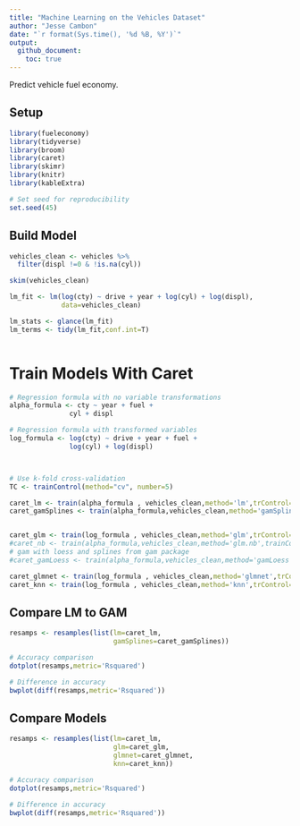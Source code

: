 ```yaml
---
title: "Machine Learning on the Vehicles Dataset"
author: "Jesse Cambon"
date: "`r format(Sys.time(), '%d %B, %Y')`"
output:
  github_document:
    toc: true
---
```


Predict vehicle fuel economy.


## Setup

```r
library(fueleconomy)
library(tidyverse)
library(broom)
library(caret)
library(skimr)
library(knitr)
library(kableExtra)

# Set seed for reproducibility
set.seed(45)
```



## Build Model

```r

vehicles_clean <- vehicles %>%
  filter(displ !=0 & !is.na(cyl))

skim(vehicles_clean)

lm_fit <- lm(log(cty) ~ drive + year + log(cyl) + log(displ),
             data=vehicles_clean)

lm_stats <- glance(lm_fit)
lm_terms <- tidy(lm_fit,conf.int=T)


```

```r

```




# Train Models With Caret

```r
# Regression formula with no variable transformations
alpha_formula <- cty ~ year + fuel +
               cyl + displ

# Regression formula with transformed variables
log_formula <- log(cty) ~ drive + year + fuel +
               log(cyl) + log(displ)



# Use k-fold cross-validation
TC <- trainControl(method="cv", number=5)

caret_lm <- train(alpha_formula , vehicles_clean,method='lm',trControl=TC)
caret_gamSplines <- train(alpha_formula,vehicles_clean,method='gamSpline',trainControl=TC)


caret_glm <- train(log_formula , vehicles_clean,method='glm',trControl=TC)
#caret_nb <- train(alpha_formula,vehicles_clean,method='glm.nb',trainControl=TC)
# gam with loess and splines from gam package
#caret_gamLoess <- train(alpha_formula,vehicles_clean,method='gamLoess',trainControl=TC)

caret_glmnet <- train(log_formula , vehicles_clean,method='glmnet',trControl=TC,tuneLength=5)
caret_knn <- train(log_formula , vehicles_clean,method='knn',trControl=TC)

```

## Compare LM to GAM

```r
resamps <- resamples(list(lm=caret_lm,
                          gamSplines=caret_gamSplines))

# Accuracy comparison
dotplot(resamps,metric='Rsquared')

# Difference in accuracy
bwplot(diff(resamps,metric='Rsquared'))
```

## Compare Models

```r
resamps <- resamples(list(lm=caret_lm,
                          glm=caret_glm,
                          glmnet=caret_glmnet,
                          knn=caret_knn))

# Accuracy comparison
dotplot(resamps,metric='Rsquared')

# Difference in accuracy
bwplot(diff(resamps,metric='Rsquared'))
```
